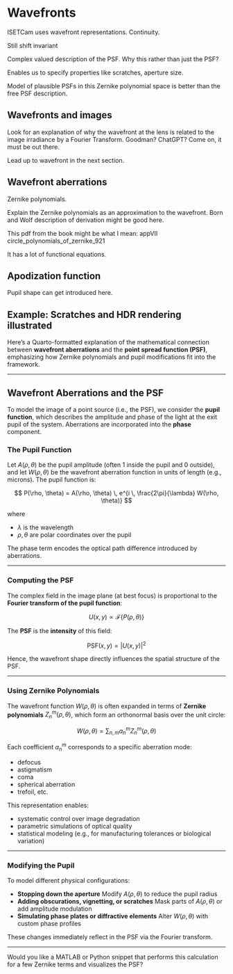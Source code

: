 # Wavefronts {#sec-optics-wavefront}
ISETCam uses wavefront representations.  Continuity.

Still shift invariant

Complex valued description of the PSF.  Why this rather than just the PSF?  

Enables us to specify properties like scratches, aperture size.

Model of plausible PSFs in this Zernike polynomial space is better than the free PSF description.

<!-- 
FISE-Optics exchange with ChatGPT:
Good exchange about the wavefront aberration representation.  
Some of it is below.  

Other parts in [this link](https://chatgpt.com/share/688153b5-ea8c-8002-b7c1-369ad4121a5b)

Restating Your Observations
Equivalence to PSF:
The wavefront aberration function (measured at the exit pupil) is related to the PSF through the Fourier transform of the pupil function, where the phase term is derived from the wavefront aberration. So yes — wavefront and PSF are transform pairs, and one can be derived from the other, in principle.

(a) Pupil Scaling:
Once you have the wavefront aberration map, you can easily simulate smaller pupils (e.g., to model stopping down a lens). This is harder to do from the PSF directly.

(b) Adding Imperfections:
It's straightforward to incorporate apodization effects, obscurations, scratches, and dust by modifying the pupil amplitude. This allows very nuanced modeling of the system.

(c) Intuitive Control via Zernike Terms:
Zernike polynomials map directly to familiar aberrations:

defocus

astigmatism

coma

spherical aberration, etc.
This makes the system interpretable and provides a low-dimensional parametric model for optimization or machine learning.

Additional Benefits and Use Cases
Multi-Field Prediction:
If you measure wavefront aberrations over different field angles, you can build a field-dependent wavefront aberration model. This helps predict off-axis PSFs more naturally than patch-wise empirical PSFs.

Flexibility for Simulation:
Wavefront-based models make it easier to simulate PSFs at different:

Wavelengths (because of chromatic dependence of aberrations)

Focus settings

Pupil shapes (e.g., elliptical, cat-eye pupils, or diffractive apertures)

Supports Inverse Design and Optimization:
Optical design software often works in Zernike space to minimize aberrations or balance tradeoffs (e.g., between coma and field curvature). This representation helps with gradient-based optimization.

Compact Representation:
For many imaging systems, a small number of Zernike terms are enough to represent the aberrations meaningfully. This reduces data storage and enables fast computation of PSFs for rendering or simulation.

Wavefront Sensing Hardware:
Systems like Shack-Hartmann sensors measure the wavefront directly. Using Zernike decomposition on the output allows immediate interpretation and simulation without needing to reconstruct PSFs from images.

Interfacing with Human Vision Models:
In visual optics (e.g., for modeling the human eye), Zernike representations are the standard. This makes it easy to compare and combine artificial optics (e.g., camera lenses) with biological optics models.

Caveats / Limitations
Zernike expansion is usually valid only over a circular pupil, and convergence may degrade if the pupil is irregular or decentered.

High-frequency aberrations (e.g., from surface roughness) may be hard to model without many terms, while the PSF may capture them empirically.

For strongly asymmetric pupils or complex field dependencies, other basis sets (like Seidel or Legendre) or a direct empirical model may be more accurate.
-->

## Wavefronts and images
Look for an explanation of why the wavefront at the lens is related to the image irradiance by a Fourier Transform.  Goodman?  ChatGPT?  Come on, it must be out there.

Lead up to wavefront in the next section.

## Wavefront aberrations
Zernike polynomials.

Explain the Zernike polynomials as an approximation to the wavefront.  Born and Wolf description of derivation might be good here.

This pdf from the book might be what I mean:  appVII circle_polynomials_of_zernike_921

It has a lot of functional equations.

## Apodization function 
Pupil shape can get introduced here.

## Example: Scratches and HDR rendering illustrated

Here’s a Quarto-formatted explanation of the mathematical connection between **wavefront aberrations** and the **point spread function (PSF)**, emphasizing how Zernike polynomials and pupil modifications fit into the framework.

---

## Wavefront Aberrations and the PSF {#sec-optics-psf-wavefront}
<!-- Originated with ChatGPT in FISE-Optics -->

To model the image of a point source (i.e., the PSF), we consider the **pupil function**, which describes the amplitude and phase of the light at the exit pupil of the system. Aberrations are incorporated into the **phase** component.

### The Pupil Function

Let $A(\rho, \theta)$ be the pupil amplitude (often 1 inside the pupil and 0 outside), and let $W(\rho, \theta)$ be the wavefront aberration function in units of length (e.g., microns). The pupil function is:

$$
P(\rho, \theta) = A(\rho, \theta) \, e^{i \, \frac{2\pi}{\lambda} W(\rho, \theta)}
$$

where

* $\lambda$ is the wavelength
* $\rho, \theta$ are polar coordinates over the pupil

The phase term encodes the optical path difference introduced by aberrations.

---

### Computing the PSF

The complex field in the image plane (at best focus) is proportional to the **Fourier transform of the pupil function**:

$$
U(x, y) \propto \mathcal{F}\{ P(\rho, \theta) \}
$$

The **PSF** is the **intensity** of this field:

$$
\text{PSF}(x, y) = |U(x, y)|^2
$$

Hence, the wavefront shape directly influences the spatial structure of the PSF.

---

### Using Zernike Polynomials

The wavefront function $W(\rho, \theta)$ is often expanded in terms of **Zernike polynomials** $Z_n^m(\rho, \theta)$, which form an orthonormal basis over the unit circle:

$$
W(\rho, \theta) = \sum_{n,m} a_n^m Z_n^m(\rho, \theta)
$$

Each coefficient $a_n^m$ corresponds to a specific aberration mode:

* defocus
* astigmatism
* coma
* spherical aberration
* trefoil, etc.

This representation enables:

* systematic control over image degradation
* parametric simulations of optical quality
* statistical modeling (e.g., for manufacturing tolerances or biological variation)

---

### Modifying the Pupil

To model different physical configurations:

* **Stopping down the aperture**
  Modify $A(\rho, \theta)$ to reduce the pupil radius
* **Adding obscurations, vignetting, or scratches**
  Mask parts of $A(\rho, \theta)$ or add amplitude modulation
* **Simulating phase plates or diffractive elements**
  Alter $W(\rho, \theta)$ with custom phase profiles

These changes immediately reflect in the PSF via the Fourier transform.

---

Would you like a MATLAB or Python snippet that performs this calculation for a few Zernike terms and visualizes the PSF?

